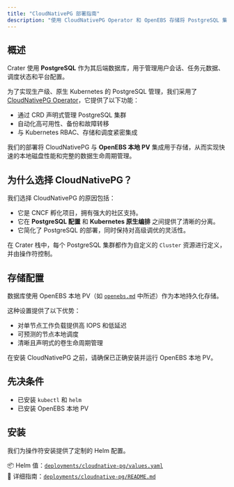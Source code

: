```yaml
---
title: "CloudNativePG 部署指南"
description: "使用 CloudNativePG Operator 和 OpenEBS 存储将 PostgreSQL 集成到 Crater 中。"
---
```


## 概述

Crater 使用 **PostgreSQL** 作为其后端数据库，用于管理用户会话、任务元数据、调度状态和平台配置。

为了实现生产级、原生 Kubernetes 的 PostgreSQL 管理，我们采用了 [CloudNativePG Operator](https://cloudnative-pg.io/)，它提供了以下功能：

- 通过 CRD 声明式管理 PostgreSQL 集群  
- 自动化高可用性、备份和故障转移  
- 与 Kubernetes RBAC、存储和调度紧密集成

我们的部署将 CloudNativePG 与 **OpenEBS 本地 PV** 集成用于存储，从而实现快速的本地磁盘性能和完整的数据生命周期管理。

## 为什么选择 CloudNativePG？

我们选择 CloudNativePG 的原因包括：

- 它是 CNCF 孵化项目，拥有强大的社区支持。  
- 它在 **PostgreSQL 配置** 和 **Kubernetes 原生编排** 之间提供了清晰的分离。  
- 它简化了 PostgreSQL 的部署，同时保持对高级调优的灵活性。

在 Crater 栈中，每个 PostgreSQL 集群都作为自定义的 `Cluster` 资源进行定义，并由操作符控制。

## 存储配置

数据库使用 OpenEBS 本地 PV（如 [`openebs.md`](./openebs.md) 中所述）作为本地持久化存储。

这种设置提供了以下优势：

- 对单节点工作负载提供高 IOPS 和低延迟  
- 可预测的节点本地调度  
- 清晰且声明式的卷生命周期管理

在安装 CloudNativePG 之前，请确保已正确安装并运行 OpenEBS 本地 PV。

## 先决条件

- 已安装 `kubectl` 和 `helm`  
- 已安装 OpenEBS 本地 PV

## 安装

我们为操作符安装提供了定制的 Helm 配置。

📦 Helm 值：[`deployments/cloudnative-pg/values.yaml`](../deployments/cloudnative-pg/values.yaml)  
📖 详细指南：[`deployments/cloudnative-pg/README.md`](../deployments/cloudnative-pg/README.md)